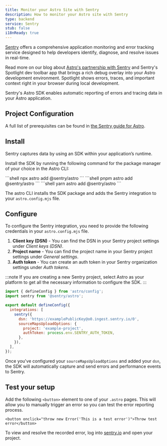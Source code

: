 ```yaml
---
title: Monitor your Astro Site with Sentry
description: How to monitor your Astro site with Sentry
type: backend
service: Sentry
stub: false
i18nReady: true
---
```


[Sentry](https://sentry.io) offers a comprehensive application monitoring and error tracking service designed to help developers identify, diagnose, and resolve issues in real-time.

Read more on our blog about [Astro's partnership with Sentry](https://astro.build/blog/sentry-official-monitoring-partner/) and Sentry's Spotlight dev toolbar app that brings a rich debug overlay into your Astro development environment. Spotlight shows errors, traces, and important context right in your browser during local development.

Sentry's Astro SDK enables automatic reporting of errors and tracing data in your Astro application.

## Project Configuration

A full list of prerequisites can be found in [the Sentry guide for Astro](https://docs.sentry.io/platforms/javascript/guides/astro/#prerequisites).

## Install

Sentry captures data by using an SDK within your application’s runtime.

Install the SDK by running the following command for the package manager of your choice in the Astro CLI:

<PackageManagerTabs>
  <Fragment slot="npm">
  ```shell
  npx astro add @sentry/astro
  ```
  </Fragment>
  <Fragment slot="pnpm">
  ```shell
  pnpm astro add @sentry/astro
  ```
  </Fragment>
  <Fragment slot="yarn">
  ```shell
  yarn astro add @sentry/astro
  ```
  </Fragment>
</PackageManagerTabs>

The astro CLI installs the SDK package and adds the Sentry integration to your `astro.config.mjs` file.

## Configure

To configure the Sentry integration, you need to provide the following credentials in your `astro.config.mjs` file.

1. **Client key (DSN)** - You can find the DSN in your Sentry project settings under *Client keys (DSN)*.
2. **Project name** - You can find the project name in your Sentry project settings under *General settings*.
3. **Auth token** - You can create an auth token in your Sentry organization settings under *Auth tokens*.

:::note
If you are creating a new Sentry project, select Astro as your platform to get all the necessary information to configure the SDK.
:::

```js title="astro.config.mjs" ins={2, 6-12}
import { defineConfig } from 'astro/config';
import sentry from '@sentry/astro';

export default defineConfig({
  integrations: [
    sentry({
      dsn: 'https://examplePublicKey@o0.ingest.sentry.io/0',
      sourceMapsUploadOptions: {
        project: 'example-project',
        authToken: process.env.SENTRY_AUTH_TOKEN,
      },
    }),
  ],
});
```
Once you've configured your `sourceMapsUploadOptions` and added your `dsn`, the SDK will automatically capture and send errors and performance events to Sentry.

## Test your setup

Add the following `<button>` element to one of your `.astro` pages. This will allow you to manually trigger an error so you can test the error reporting process.

```astro title="src/pages/index.astro"
<button onclick="throw new Error('This is a test error')">Throw test error</button>
```

To view and resolve the recorded error, log into [sentry.io](https://sentry.io/) and open your project.
